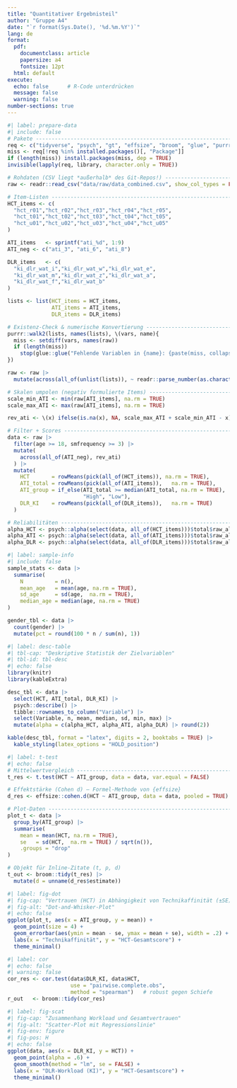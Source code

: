 ```yaml
---
title: "Quantitativer Ergebnisteil"
author: "Gruppe A4"
date: "`r format(Sys.Date(), '%d.%m.%Y')`"
lang: de
format:
  pdf:
    documentclass: article
    papersize: a4
    fontsize: 12pt
  html: default
execute:
  echo: false      # R-Code unterdrücken
  message: false
  warning: false
number-sections: true
---
```


```r
#| label: prepare-data
#| include: false
# Pakete --------------------------------------------------------------
req <- c("tidyverse", "psych", "gt", "effsize", "broom", "glue", "purrr")
miss <- req[!req %in% installed.packages()[, "Package"]]
if (length(miss)) install.packages(miss, dep = TRUE)
invisible(lapply(req, library, character.only = TRUE))

# Rohdaten (CSV liegt *außerhalb* des Git-Repos!) ---------------------
raw <- readr::read_csv("data/raw/data_combined.csv", show_col_types = FALSE)

# Item-Listen ---------------------------------------------------------
HCT_items <- c(
  "hct_r01","hct_r02","hct_r03","hct_r04","hct_r05",
  "hct_t01","hct_t02","hct_t03","hct_t04","hct_t05",
  "hct_u01","hct_u02","hct_u03","hct_u04","hct_u05"
)

ATI_items   <- sprintf("ati_%d", 1:9)
ATI_neg <- c("ati_3", "ati_6", "ati_8")

DLR_items   <- c(
  "ki_dlr_wat_i","ki_dlr_wat_w","ki_dlr_wat_e",
  "ki_dlr_wat_m","ki_dlr_wat_z","ki_dlr_wat_a",
  "ki_dlr_wat_f","ki_dlr_wat_b"
)

lists <- list(HCT_items = HCT_items,
              ATI_items = ATI_items,
              DLR_items = DLR_items)

# Existenz-Check & numerische Konvertierung ---------------------------
purrr::walk2(lists, names(lists), \(vars, name){
  miss <- setdiff(vars, names(raw))
  if (length(miss))
    stop(glue::glue("Fehlende Variablen in {name}: {paste(miss, collapse=', ')}"))
})

raw <- raw |>
  mutate(across(all_of(unlist(lists)), ~ readr::parse_number(as.character(.))))

# Skalen umpolen (negativ formulierte Items) --------------------------
scale_min_ATI <- min(raw[ATI_items], na.rm = TRUE)
scale_max_ATI <- max(raw[ATI_items], na.rm = TRUE)

rev_ati <- \(x) ifelse(is.na(x), NA, scale_max_ATI + scale_min_ATI - x)

# Filter + Scores -----------------------------------------------------
data <- raw |>
  filter(age >= 18, smfrequency >= 3) |>
  mutate(
    across(all_of(ATI_neg), rev_ati)
  ) |>
  mutate(
    HCT       = rowMeans(pick(all_of(HCT_items)), na.rm = TRUE),
    ATI_total = rowMeans(pick(all_of(ATI_items)),   na.rm = TRUE),
    ATI_group = if_else(ATI_total >= median(ATI_total, na.rm = TRUE),
                        "High", "Low"),
    DLR_KI    = rowMeans(pick(all_of(DLR_items)),   na.rm = TRUE)
  )

# Reliabilitäten ------------------------------------------------------
alpha_HCT <- psych::alpha(select(data, all_of(HCT_items)))$total$raw_alpha
alpha_ATI <- psych::alpha(select(data, all_of(ATI_items)))$total$raw_alpha
alpha_DLR <- psych::alpha(select(data, all_of(DLR_items)))$total$raw_alpha
```


```r
#| label: sample-info
#| include: false
sample_stats <- data |>
  summarise(
    N          = n(),
    mean_age   = mean(age, na.rm = TRUE),
    sd_age     = sd(age,  na.rm = TRUE),
    median_age = median(age, na.rm = TRUE)
)

gender_tbl <- data |>
  count(gender) |>
  mutate(pct = round(100 * n / sum(n), 1))
```

```r
#| label: desc-table
#| tbl-cap: "Deskriptive Statistik der Zielvariablen"
#| tbl-id: tbl-desc
#| echo: false
library(knitr)
library(kableExtra)

desc_tbl <- data |>
  select(HCT, ATI_total, DLR_KI) |>
  psych::describe() |>
  tibble::rownames_to_column("Variable") |>
  select(Variable, n, mean, median, sd, min, max) |>
  mutate(alpha = c(alpha_HCT, alpha_ATI, alpha_DLR) |> round(2))

kable(desc_tbl, format = "latex", digits = 2, booktabs = TRUE) |>
  kable_styling(latex_options = "HOLD_position")
```

```r
#| label: t-test
#| echo: false
# Mittelwertvergleich -------------------------------------------------
t_res <- t.test(HCT ~ ATI_group, data = data, var.equal = FALSE)

# Effektstärke (Cohen d) – Formel-Methode von {effsize}
d_res <- effsize::cohen.d(HCT ~ ATI_group, data = data, pooled = TRUE)

# Plot-Daten ----------------------------------------------------------
plot_t <- data |>
  group_by(ATI_group) |>
  summarise(
    mean = mean(HCT, na.rm = TRUE),
    se   = sd(HCT,  na.rm = TRUE) / sqrt(n()),
    .groups = "drop"
)

# Objekt für Inline-Zitate (t, p, d)
t_out <- broom::tidy(t_res) |>
  mutate(d = unname(d_res$estimate))
```

```r
#| label: fig-dot
#| fig-cap: "Vertrauen (HCT) in Abhängigkeit von Technikaffinität (±SE)"
#| fig-alt: "Dot-and-Whisker-Plot"
#| echo: false
ggplot(plot_t, aes(x = ATI_group, y = mean)) +
  geom_point(size = 4) +
  geom_errorbar(aes(ymin = mean - se, ymax = mean + se), width = .2) +
  labs(x = "Technikaffinität", y = "HCT-Gesamtscore") +
  theme_minimal()
```

```r
#| label: cor
#| echo: false
#| warning: false
cor_res <- cor.test(data$DLR_KI, data$HCT,
                    use = "pairwise.complete.obs",
                    method = "spearman")   # robust gegen Schiefe
r_out   <- broom::tidy(cor_res)
```

```r
#| label: fig-scat
#| fig-cap: "Zusammenhang Workload und Gesamtvertrauen"
#| fig-alt: "Scatter-Plot mit Regressionslinie"
#| fig-env: figure
#| fig-pos: H
#| echo: false
ggplot(data, aes(x = DLR_KI, y = HCT)) +
  geom_point(alpha = .6) +
  geom_smooth(method = "lm", se = FALSE) +
  labs(x = "DLR-Workload (KI)", y = "HCT-Gesamtscore") +
  theme_minimal()
```
